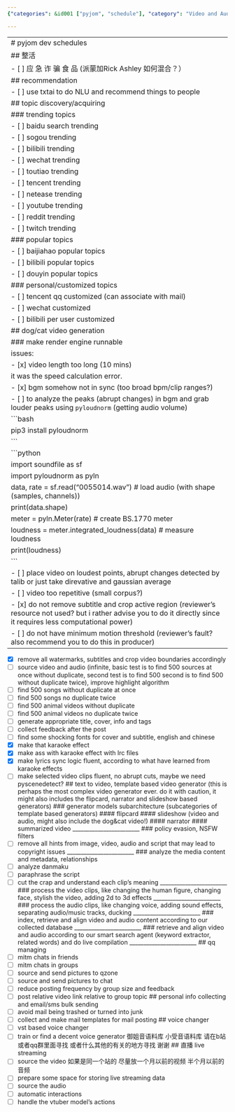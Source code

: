 ```yaml
---
{"categories": &id001 ["pyjom", "schedule"], "category": "Video and Audio Processing", "date": "2022-08-18 03:02:54", "description": "This article features discussions on various video and audio processing projects. These projects cover a wide range of tasks such as Natural Language Understanding (NLU), trending topic discovery, loudness improvement, watermark removal, enhanced highlight algorithms, voice changing technology, locating older content, and live streaming for quality enhancement.", "tags": *id001, "title": "pyjom schedules"}

---
```


------
# pyjom dev schedules
## 整活
- [ ] 应 急 诈 骗 食 品 (派蒙加Rick Ashley 如何混合？）
## recommendation
- [ ] use txtai to do NLU and recommend things to people
## topic discovery/acquiring
### trending topics
- [ ] baidu search trending
- [ ] sogou trending
- [ ] bilibili trending
- [ ] wechat trending
- [ ] toutiao trending
- [ ] tencent trending
- [ ] netease trending
- [ ] youtube trending
- [ ] reddit trending
- [ ] twitch trending
### popular topics
- [ ] baijiahao popular topics
- [ ] bilibili popular topics
- [ ] douyin popular topics
### personal/customized topics
- [ ] tencent qq customized (can associate with mail)
- [ ] wechat customized
- [ ] bilibili per user customized
## dog/cat video generation
### make render engine runnable
issues:
- [x] video length too long (10 mins)
it was the speed calculation error.
- [x] bgm somehow not in sync (too broad bpm/clip ranges?)
- [ ] to analyze the peaks (abrupt changes) in bgm and grab louder peaks using `pyloudnorm` (getting audio volume)
```bash
pip3 install pyloudnorm
```
```python
import soundfile as sf
import pyloudnorm as pyln
data, rate = sf.read("0055014.wav") # load audio (with shape (samples, channels))
print(data.shape)
meter = pyln.Meter(rate) # create BS.1770 meter
loudness = meter.integrated_loudness(data) # measure loudness
print(loudness)
```
- [ ] place video on loudest points, abrupt changes detected by talib or just take direvative and gaussian average
- [ ] video too repetitive (small corpus?)
- [x] do not remove subtitle and crop active region (reviewer's resource not used? but i rather advise you to do it directly since it requires less computational power)
- [ ] do not have minimum motion threshold (reviewer's fault? also recommend you to do this in producer)
-----------------
- [x] remove all watermarks, subtitles and crop video boundaries accordingly
- [ ] source video and audio (infinite, basic test is to find 500 sources at once without duplicate, second test is to find 500 second is to find 500 without duplicate twice), improve highlight algorithm
- [ ] find 500 songs without duplicate at once
- [ ] find 500 songs no duplicate twice
- [ ] find 500 animal videos without duplicate
- [ ] find 500 animal videos no duplicate twice
- [ ] generate appropriate title, cover, info and tags
- [ ] collect feedback after the post
- [ ] find some shocking fonts for cover and subtitle, english and chinese
- [x] make that karaoke effect
- [x] make ass with karaoke effect with lrc files
- [x] make lyrics sync logic fluent, according to what have learned from karaoke effects
- [ ] make selected video clips fluent, no abrupt cuts, maybe we need pyscenedetect?
## text to video, template based video generator (this is perhaps the most complex video generator ever. do it with caution, it might also includes the flipcard, narrator and slideshow based generators)
### generator models subarchitecture (subcategories of template based generators)
#### flipcard
#### slideshow (video and audio, might also include the dog&cat video!)
#### narrator
#### summarized video
________________________
### policy evasion, NSFW filters
- [ ] remove all hints from image, video, audio and script that may lead to copyright issues
________________________
### analyze the media content and metadata, relationships
- [ ] analyze danmaku
- [ ] paraphrase the script
- [ ] cut the crap and understand each clip's meaning
________________________
### process the video clips, like changing the human figure, changing face, stylish the video, adding 2d to 3d effects
________________________
### process the audio clips, like changing voice, adding sound effects, separating audio/music tracks, ducking
________________________
### index, retrieve and align video and audio content according to our collected database
________________________
### retrieve and align video and audio according to our smart search agent (keyword extractor, related words) and do live compilation
________________________
## qq managing
- [ ] mitm chats in friends
- [ ] mitm chats in groups
- [ ] source and send pictures to qzone
- [ ] source and send pictures to chat
- [ ] reduce posting frequency by group size and feedback
- [ ] post relative video link relative to group topic
## personal info collecting and email/sms bulk sending
- [ ] avoid mail being trashed or turned into junk
- [ ] collect and make mail templates for mail posting
## voice changer
- [ ] vst based voice changer
- [ ] train or find a decent voice generator 御姐音语料库 小受音语料库
请在b站或者qq群里面寻找 或者什么其他的有关的地方寻找 谢谢
## 直播 live streaming
- [ ] source the video
如果是同一个站的 尽量放一个月以前的视频 半个月以前的音频
- [ ] prepare some space for storing live streaming data
- [ ] source the audio
- [ ] automatic interactions
- [ ] handle the vtuber model's actions
